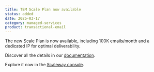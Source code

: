 ```yaml
---
title: TEM Scale Plan now available
status: added
date: 2025-03-17
category: managed-services
product: transactional-email
---
```


The new Scale Plan is now available, including 100K emails/month and a dedicated IP for optimal deliverability.

Discover all the details in our [documentation](https://www.scaleway.com/en/docs/transactional-email/how-to/manage-tem-plans/).

Explore it now in the [Scaleway console](https://console.scaleway.com/transactional-email/plans).


